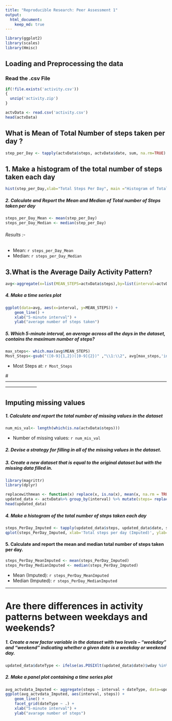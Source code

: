 ---
title: "Reproducible Research: Peer Assessment 1"
output: 
  html_document:
    keep_md: true
---

```{r ,echo=FALSE, results='hide', warning=FALSE, message=FALSE}
library(ggplot2)
library(scales)
library(Hmisc)
```

## Loading and Preprocessing the data
### Read the .csv File

```{r cars}
if(!file.exists('activity.csv'))
{
  unzip('activity.zip')
}

actvData <- read.csv('activity.csv')
head(actvData)
```

## What is Mean of Total Number of steps taken per day ?
```{r}
step_per_Day <- tapply(actvData$steps, actvData$date, sum, na.rm=TRUE)
```

## 1. Make a histogram of the total number of steps taken each day
```{r}
hist(step_per_Day,xlab="Total Steps Per Day", main ="Histogram of Total Steps by day", col="darkmagenta",breaks=20,)
```

##### 2. Calculate and Report the Mean and Median of Total number of Steps taken per day
```{r}
steps_per_Day_Mean <- mean(step_per_Day)
steps_per_Day_Median <- median(step_per_Day)
```
###### Results :- 
* Mean: `r steps_per_Day_Mean`
* Median:  `r steps_per_Day_Median`

## 3.What is the Average Daily Activity Pattern?
```{r}
avg<-aggregate(x=list(MEAN_STEPS=actvData$steps),by=list(interval=actvData$interval),FUN=mean,na.rm=TRUE)
```

##### 4. Make a time series plot
```{r}
ggplot(data=avg, aes(x=interval, y=MEAN_STEPS)) +
    geom_line() +
    xlab("5-minute interval") +
    ylab("average number of steps taken") 
```

##### 5. Which 5-minute interval, on average across all the days in the dataset, contains the maximum number of steps?
```{r}
max_steps<- which.max(avg$MEAN_STEPS)
Most_Steps<-gsub("([0-9]{1,2})([0-9]{2})" ,"\\1:\\2", avg[max_steps,'interval'])
```
* Most Steps at: `r Most_Steps`

#---------------------------------------------------------------------------------------------------------------------------------

## Imputing missing values
##### 1. Calculate and report the total number of missing values in the dataset 
```{r}
num_mis_val<- length(which(is.na(actvData$steps)))
```

* Number of missing values: `r num_mis_val`

##### 2. Devise a strategy for filling in all of the missing values in the dataset.
##### 3. Create a new dataset that is equal to the original dataset but with the missing data filled in.
```{r}
library(magrittr)
library(dplyr)

replacewithmean <- function(x) replace(x, is.na(x), mean(x, na.rm = TRUE))
updated_data <- actvData%>% group_by(interval) %>% mutate(steps= replacewithmean(steps))
head(updated_data)

```

##### 4. Make a histogram of the total number of steps taken each day 
```{r}
steps_PerDay_Imputed <- tapply(updated_data$steps, updated_data$date, sum)
qplot(steps_PerDay_Imputed, xlab='Total steps per day (Imputed)', ylab='Frequency using binwith 500', binwidth=500)
```

#### 5. Calculate and report the mean and median total number of steps taken per day. 
```{r}
steps_PerDay_MeanImputed <- mean(steps_PerDay_Imputed)
steps_PerDay_MedianImputed <- median(steps_PerDay_Imputed)
```
* Mean (Imputed): `r steps_PerDay_MeanImputed`
* Median (Imputed):  `r steps_PerDay_MedianImputed`

-------------------------------------------------------------------------------------------------------

# Are there differences in activity patterns between weekdays and weekends?

##### 1. Create a new factor variable in the dataset with two levels – “weekday” and “weekend” indicating whether a given date is a weekday or weekend day.

```{r}
updated_data$dateType <- ifelse(as.POSIXlt(updated_data$date)$wday %in% c(0,6), 'weekend', 'weekday')
```

##### 2. Make a panel plot containing a time series plot

```{r}
avg_actvdata_Imputed <- aggregate(steps ~ interval + dateType, data=updated_data, mean)
ggplot(avg_actvdata_Imputed, aes(interval, steps)) + 
    geom_line() + 
    facet_grid(dateType ~ .) +
    xlab("5-minute interval") + 
    ylab("avarage number of steps")
```

